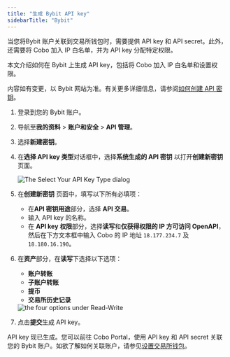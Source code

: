 ```yaml
---
title: "生成 Bybit API key"
sidebarTitle: "Bybit"
---
```


当您将Bybit 账户关联到交易所钱包时，需要提供 API key 和 API secret。此外，还需要将 Cobo 加入 IP 白名单，并为 API key 分配特定权限。

本文介绍如何在 Bybit 上生成 API key，包括将 Cobo 加入 IP 白名单和设置权限。

<Note>内容如有变更，以 Bybit 网站为准。有关更多详细信息，请参阅<a href="https://www.bybit.com/zh-MY/help-center/article/How-to-create-your-API-key">如何创建 API 密钥</a>。</Note>

1. 登录到您的 Bybit 账户。
2. 导航至**我的资料** > **账户和安全** > **API 管理**。
3. 选择**新建密钥**。
4. 在**选择 API key 类型**对话框中，选择**系统生成的 API 密钥** 以打开**创建新密钥** 页面。

    <img src="/en/images/exchange-wallet/bybit1.png" className="screenshot_modal" alt="The Select Your API Key Type dialog" />

5. 在**创建新密钥** 页面中，填写以下所有必填项：

    - 在**API 密钥用途**部分，选择 **API 交易**。
    - 输入 API key 的名称。
    - 在 **API key 权限**部分，选择**读写**和**仅获得权限的 IP 方可访问 OpenAPI**，然后在下方文本框中输入 Cobo 的 IP 地址 `18.177.234.7` 及 `18.180.16.190`。

6. 在**资产**部分，在**读写**下选择以下选项：
    - **账户转账**
    - **子账户转账**
    - **提币**
    - **交易所历史记录**

    <img src="/en/images/exchange-wallet/bybit2.png" className="screenshot_modal" alt="the four options under Read-Write" />

7. 点击**提交**生成 API key。

API key 现已生成。您可以前往 Cobo Portal，使用 API key 和 API secret 关联您的 Bybit 账户。如欲了解如何关联账户，请参见[设置交易所钱包](/cn/portal/exchange-wallets/set-up)。 